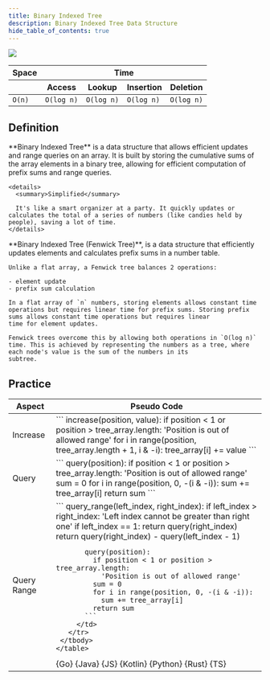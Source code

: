```yaml
---
title: Binary Indexed Tree
description: Binary Indexed Tree Data Structure
hide_table_of_contents: true
---
```




![](./assets/binaryIndexedTree/binaryIndexedTree.svg)

<table>
  <thead>
    <tr>
      <th>Space</th>
      <th colspan="4">Time</th>
    </tr>
    <tr>
      <th></th>
      <th>Access</th>
      <th>Lookup</th>
      <th>Insertion</th>
      <th>Deletion</th>
    </tr>
  </thead>
  <tbody>
    <tr>
      <td>
        <code className="fair">O(n)</code>
      </td>
      <td>
        <code className="good">O(log n)</code>
      </td>
      <td>
        <code className="good">O(log n)</code>
      </td>
      <td>
        <code className="good">O(log n)</code>
      </td>
      <td>
        <code className="good">O(log n)</code>
      </td>
    </tr>
  </tbody>
</table>

## Definition

<Tabs>
  <TabItem value="short" label="Short">
    **Binary Indexed Tree** is a data structure that allows efficient updates and range queries on an array. It is built by storing the cumulative sums of the array elements in a binary tree, allowing
    for efficient computation of prefix sums and range queries.

    <details>
      <summary>Simplified</summary>

      It's like a smart organizer at a party. It quickly updates or calculates the total of a series of numbers (like candies held by people), saving a lot of time.
    </details>

  </TabItem>
  <TabItem value="detailed" label="Detailed">
    **Binary Indexed Tree (Fenwick Tree)**, is a data structure that efficiently updates elements and calculates prefix sums in a number table.

    Unlike a flat array, a Fenwick tree balances 2 operations:

    - element update
    - prefix sum calculation

    In a flat array of `n` numbers, storing elements allows constant time operations but requires linear time for prefix sums. Storing prefix sums allows constant time operations but requires linear
    time for element updates.

    Fenwick trees overcome this by allowing both operations in `O(log n)` time. This is achieved by representing the numbers as a tree, where each node's value is the sum of the numbers in its
    subtree.

  </TabItem>
</Tabs>

## Practice

<Tabs>
  <TabItem value="practice" label="Practice">
    <table>
      <thead>
      <tr>
        <th>Aspect</th>
        <th>Pseudo Code</th>
      </tr>
      </thead>
     <tbody>
       <tr>
         <td>Increase</td>
         <td>
           ```
           increase(position, value):
             if position < 1 or position > tree_array.length:
               'Position is out of allowed range'
             for i in range(position, tree_array.length + 1, i & -i):
               tree_array[i] += value
           ```
         </td>
       </tr>
       <tr>
         <td>Query</td>
         <td>
           ```
           query(position):
             if position < 1 or position > tree_array.length:
               'Position is out of allowed range'
             sum = 0
             for i in range(position, 0, -(i & -i)):
               sum += tree_array[i]
             return sum
           ```
         </td>
       </tr>
       <tr>
         <td>Query Range</td>
         <td>
           ```
           query_range(left_index, right_index):
             if left_index > right_index:
               'Left index cannot be greater than right one'
             if left_index == 1:
               return query(right_index)
             return query(right_index) - query(left_index - 1)

           query(position):
             if position < 1 or position > tree_array.length:
               'Position is out of allowed range'
             sum = 0
             for i in range(position, 0, -(i & -i)):
               sum += tree_array[i]
             return sum
           ```
         </td>
       </tr>
     </tbody>
    </table>

  </TabItem>
  <TabItem value="solution" label="Solution">
    <Tabs queryString="code">
      <TabItem value="go" label="" attributes={{title: "Go Lang", className: "code_lang go m"}}><CodeBlock language="go">{Go}</CodeBlock></TabItem>
      <TabItem value="java" label="" attributes={{title: "Java", className: "code_lang java m"}}><CodeBlock language="java">{Java}</CodeBlock></TabItem>
      <TabItem value="js" label="" attributes={{title: "JavaScript", className: "code_lang js m"}}><CodeBlock language="js">{JS}</CodeBlock></TabItem>
      <TabItem value="kotlin" label="" attributes={{title: "Kotlin", className: "code_lang kotlin m"}}><CodeBlock language="kotlin">{Kotlin}</CodeBlock></TabItem>
      <TabItem value="python" label="" attributes={{title: "Python", className: "code_lang python m"}}><CodeBlock language="python">{Python}</CodeBlock></TabItem>
      <TabItem value="rust" label="" attributes={{title: "Rust", className: "code_lang rust m"}}><CodeBlock language="rust">{Rust}</CodeBlock></TabItem>
      <TabItem value="ts" label="" attributes={{title: "TypeScript", className: "code_lang ts m"}}><CodeBlock language="ts">{TS}</CodeBlock></TabItem>
    </Tabs>
  </TabItem>
</Tabs>
